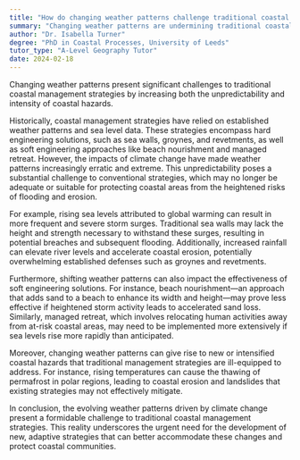 ```yaml
---
title: "How do changing weather patterns challenge traditional coastal management strategies?"
summary: "Changing weather patterns are undermining traditional coastal management strategies due to heightened unpredictability and intensity of coastal hazards, necessitating new approaches to address these challenges effectively."
author: "Dr. Isabella Turner"
degree: "PhD in Coastal Processes, University of Leeds"
tutor_type: "A-Level Geography Tutor"
date: 2024-02-18
---
```


Changing weather patterns present significant challenges to traditional coastal management strategies by increasing both the unpredictability and intensity of coastal hazards.

Historically, coastal management strategies have relied on established weather patterns and sea level data. These strategies encompass hard engineering solutions, such as sea walls, groynes, and revetments, as well as soft engineering approaches like beach nourishment and managed retreat. However, the impacts of climate change have made weather patterns increasingly erratic and extreme. This unpredictability poses a substantial challenge to conventional strategies, which may no longer be adequate or suitable for protecting coastal areas from the heightened risks of flooding and erosion.

For example, rising sea levels attributed to global warming can result in more frequent and severe storm surges. Traditional sea walls may lack the height and strength necessary to withstand these surges, resulting in potential breaches and subsequent flooding. Additionally, increased rainfall can elevate river levels and accelerate coastal erosion, potentially overwhelming established defenses such as groynes and revetments.

Furthermore, shifting weather patterns can also impact the effectiveness of soft engineering solutions. For instance, beach nourishment—an approach that adds sand to a beach to enhance its width and height—may prove less effective if heightened storm activity leads to accelerated sand loss. Similarly, managed retreat, which involves relocating human activities away from at-risk coastal areas, may need to be implemented more extensively if sea levels rise more rapidly than anticipated.

Moreover, changing weather patterns can give rise to new or intensified coastal hazards that traditional management strategies are ill-equipped to address. For instance, rising temperatures can cause the thawing of permafrost in polar regions, leading to coastal erosion and landslides that existing strategies may not effectively mitigate.

In conclusion, the evolving weather patterns driven by climate change present a formidable challenge to traditional coastal management strategies. This reality underscores the urgent need for the development of new, adaptive strategies that can better accommodate these changes and protect coastal communities.
    
